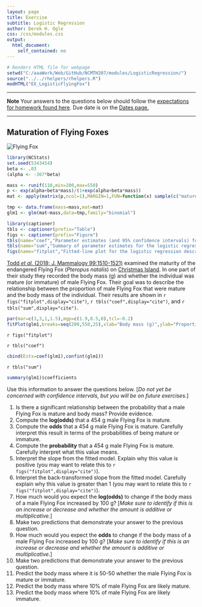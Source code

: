 ```yaml
---
layout: page
title: Exercise
subtitle: Logistic Regression
author: Derek H. Ogle
css: /css/modules.css
output:
  html_document:
    self_contained: no
---
```


```r
# Renders HTML file for webpage
setwd("C:/aaaWork/Web/GitHub/NCMTH207/modules/LogisticRegression/")
source("../../rhelpers/rhelpers.R")
modHTML("EX_LogisticFlyingFox")
```

----

<div class="alert alert-warning">
  <strong>Note</strong> Your answers to the questions below should follow the <a href="../../resources/hwformat" target="_blank">expectations for homework found here</a>. Due date is on the <a href="../../resources/Dates-Current" target="_blank">Dates page.</a>
</div>

----

## Maturation of Flying Foxes
<img src="../zimgs/flyingfox.jpg" alt="Flying Fox" class="img-right">

```r
library(NCStats)
set.seed(5343454)
beta <- .03
(alpha <- -367*beta)

mass <- runif(110,min=200,max=550)
p <- exp(alpha+beta*mass)/(1+exp(alpha+beta*mass))
mat <- apply(matrix(p,ncol=1),MARGIN=1,FUN=function(x) sample(c("mature","immature"),1,prob=c(x,1-x)))

tmp <- data.frame(mass=mass,mat=mat)
glm1 <- glm(mat~mass,data=tmp,family="binomial")

library(captioner)
tbls <- captioner(prefix="Table")
figs <- captioner(prefix="Figure")
tbls(name="coef","Parameter estimates (and 95% confidence intervals) for the logistic regression describing the relationship between the proportion of male Flying Fox that are mature and body mass (g).")
tbls(name="sum","Summary of parameter estimates for the logistic regression describing the relationship between the proportion of male Flying Fox that are mature and body mass (g).")
figs(name="fitplot","Fitted-line plot for the logistic regression describing the relationship between the proportion of male Flying Fox that are mature and body mass (g).")
```

[Todd *et al.* (2018; J. Mammalogy 99:1510-1521)](https://watermark.silverchair.com/gyy110.pdf?token=AQECAHi208BE49Ooan9kkhW_Ercy7Dm3ZL_9Cf3qfKAc485ysgAAAmAwggJcBgkqhkiG9w0BBwagggJNMIICSQIBADCCAkIGCSqGSIb3DQEHATAeBglghkgBZQMEAS4wEQQMJnfmguGYZGAdhTo4AgEQgIICEysLDsd-x2zEFFUTihZc8PHH9tXaczz1RNSeu9ZFMvQAmdxoO-iJKUACL4bxiVPn_hIk5x1EWfPWrfAUsSSa__LDGirnw-gtBX3pLZP19S2m9TTuTUTCTHvtRQesKRLSY6gT7Le_kXhUhZQWw0doEhDV8V2K8AHHr4eZDdCr8W1p4qF2hMF8WoRtrrlqvXbYVer3yOF0BWRa3qyDirGoMpBtOdiBUL9qKPWb9YwO6fCNBIqSls-pa7Jg32j_YRAf-BaNwcHzB2lGMGoAfSmMeiHSFMRy4x9YENC7iHXwHDHNk-c4WpcvpuGsc_eKOrcwYoIj_j1-PqlpQSRa9I_dhnln-bLRhMRtS9SYg_DVFCE6tbP0ZAEKRplYCuVPXhh-Eylkotc3tYgFAMAV4DfukkBBLxK6-qZ-gVdV6P4z-HjQmM5SbFeEjDwW_IuJ6S5fqHSeyt7NUmy_kSxfOR_NFNK4H-pndJX3DWzEn5dgulxl2epN7VgXHuGBl0Qm7UYTIM2BIH5h8luvjPv1WvTis9L1ySPPBoQpL-85aEs2db04wBsRn0FYu6V96XhoNlE9l-uYUxzfPiUvT87-ltbGLgbfzIlL9CeE2xntZzux-LJV4TR3sq7-bMF6j_VqqpSdwefpa_PwGI1bub4pmYn_bGCKu4EvwMamTNi0MbTkZqXUQuHeVKhqyP34IQGBP7Dtm9Ubpw) examined the maturity of the endangered Flying Fox (*Pteropus natalis*) on [Christmas Island](https://en.wikipedia.org/wiki/Christmas_Island_flying_fox). In one part of their study they recorded the body mass (g) and whether the individual was mature (or immature) of male Flying Fox. Their goal was to describe the relationship between the proportion of male Flying Fox that were mature and the body mass of the individual. Their results are shown in `r figs("fitplot",display="cite")`, `r tbls("coef",display="cite")`, and `r tbls("sum",display="cite")`.

```r
par(mar=c(3,3,1,1.5),mgp=c(1.9,0.5,0),tcl=-0.2)
fitPlot(glm1,breaks=seq(200,550,25),xlab="Body mass (g)",ylab="Proportion mature",transparency=1/4)
```

`r figs("fitplot")`

`r tbls("coef")`

```r
cbind(Ests=coef(glm1),confint(glm1))
```

`r tbls("sum")`

```r
summary(glm1)$coefficients
```

Use this information to answer the questions below. [*Do not yet be concerned with confidence intervals, but you will be on future exercises.*]

1. Is there a significant relationship between the probability that a male Flying Fox is mature and body mass? Provide evidence.
1. Compute the **log(odds)** that a 454 g male Flying Fox is mature.
1. Compute the **odds** that a 454 g male Flying Fox is mature. Carefully interpret this result in terms of the probabilities of being mature or immature.
1. Compute the **probability** that a 454 g male Flying Fox is mature. Carefully interpret what this value means.
1. Interpret the slope from the fitted model. Explain why this value is positive (you may want to relate this to `r figs("fitplot",display="cite")`).
1. Interpret the back-transformed slope from the fitted model. Carefully explain why this value is greater than 1 (you may want to relate this to `r figs("fitplot",display="cite")`).
1. How much would you expect the **log(odds)** to change if the body mass of a male Flying Fox increased by 100 g? [*Make sure to identify if this is an increase or decrease and whether the amount is additive or multiplicative.*]
1. Make two predictions that demonstrate your answer to the previous question.
1. How much would you expect the **odds** to change if the body mass of a male Flying Fox increased by 100 g? [*Make sure to identify if this is an increase or decrease and whether the amount is additive or multiplicative.*]
1. Make two predictions that demonstrate your answer to the previous question.
1. Predict the body mass where it is 50-50 whether the male Flying Fox is mature or immature.
1. Predict the body mass where 10% of male Flying Fox are likely mature.
1. Predict the body mass where 10% of male Flying Fox are likely immature.
